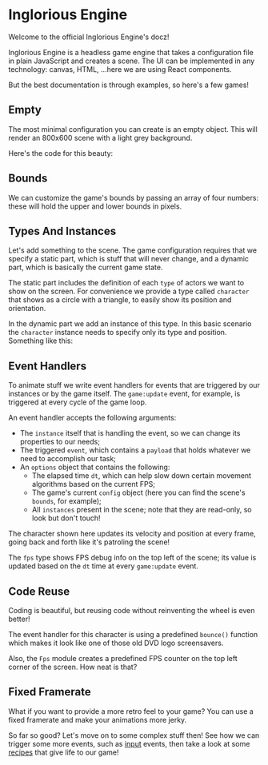 

<Meta of={Engine} />

# Inglorious Engine

Welcome to the official Inglorious Engine's docz!

Inglorious Engine is a headless game engine that takes a configuration file in plain JavaScript and creates a scene. The UI can be implemented in any technology: canvas, HTML, ...here we are using React components.

But the best documentation is through examples, so here's a few games!

## Empty

The most minimal configuration you can create is an empty object. This will render an 800x600 scene with a light grey background.

Here's the code for this beauty:

<Source dark code={empty} />

<Canvas of={Engine.Empty} />

## Bounds

We can customize the game's bounds by passing an array of four numbers: these will hold the upper and lower bounds in pixels.

<Source dark code={bounds} />

<Canvas of={Engine.Bounds} />

## Types And Instances

Let's add something to the scene. The game configuration requires that we specify a static part, which is stuff that will never change, and a dynamic part, which is basically the current game state.

The static part includes the definition of each `type` of actors we want to show on the screen. For convenience we provide a type called `character` that shows as a circle with a triangle, to easily show its position and orientation.

In the dynamic part we add an instance of this type. In this basic scenario the `character` instance needs to specify only its type and position. Something like this:

<Source dark code={instances} />

<Canvas of={Engine.Instances} />

## Event Handlers

To animate stuff we write event handlers for events that are triggered by our instances or by the game itself. The `game:update` event, for example, is triggered at every cycle of the game loop.

An event handler accepts the following arguments:

- The `instance` itself that is handling the event, so we can change its properties to our needs;
- The triggered `event`, which contains a `payload` that holds whatever we need to accomplish our task;
- An `options` object that contains the following:
  - The elapsed time `dt`, which can help slow down certain movement algorithms based on the current FPS;
  - The game's current `config` object (here you can find the scene's `bounds`, for example);
  - All `instances` present in the scene; note that they are read-only, so look but don't touch!

The character shown here updates its velocity and position at every frame, going back and forth like it's patroling the scene!

The `fps` type shows FPS debug info on the top left of the scene; its value is updated based on the `dt` time at every `game:update` event.

<Source dark code={eventHandlers} />

<Canvas of={Engine.EventHandlers} />

## Code Reuse

Coding is beautiful, but reusing code without reinventing the wheel is even better!

The event handler for this character is using a predefined `bounce()` function which makes it look like one of those old DVD logo screensavers.

Also, the `Fps` module creates a predefined FPS counter on the top left corner of the screen. How neat is that?

<Source dark code={codeReuse} />

<Canvas of={Engine.CodeReuse} />

## Fixed Framerate

What if you want to provide a more retro feel to your game? You can use a fixed framerate and make your animations more jerky.

<Source dark code={framerate} />

<Canvas of={Engine.Framerate} />

So far so good? Let's move on to some complex stuff then! See how we can trigger some more events, such as [input](/?path=/docs/games-input--docs) events, then take a look at some [recipes](/?path=/docs/games-recipes--docs) that give life to our game!